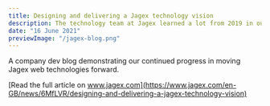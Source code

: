 ```yaml
---
title: Designing and delivering a Jagex technology vision
description: The technology team at Jagex learned a lot from 2019 in our plans for the future of the web at Jagex. We made huge strides forwards with TypeScript, Node.js, Contentful and EJS for delivering web experiences. So, the stage was set to push forwards to grander ambitious projects and leverage new approaches to support the creative ambitions of our development teams.
date: "16 June 2021"
previewImage: "/jagex-blog.png"
---
```


A company dev blog demonstrating our continued progress in moving Jagex web technologies forward.

[Read the full article on www.jagex.com](https://www.jagex.com/en-GB/news/6MfLVR/designing-and-delivering-a-jagex-technology-vision)
